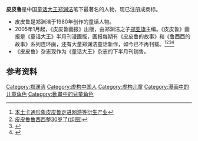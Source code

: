 '''皮皮鲁'''是中国[[童话大王|童话大王]][[郑渊洁|郑渊洁]]笔下最著名的人物，现已注册成商标。
*皮皮鲁是郑渊洁于1980年创作的童话人物。
*2005年1月起，《皮皮鲁画报》出版，由郑渊洁之子[[郑亚旗|郑亚旗]]主编。《皮皮鲁》画报是《童话大王》半月刊漫画版，画报每期有《皮皮鲁的故事》和《鲁西西的故事》系列连环画，还有大量郑渊洁童话新作，如今已不再刊载。<ref>[http://games.sina.com.cn/y/n/2011-02-15/1000474628.shtml 本土卡通形象皮皮鲁走进网游等衍生产业]</ref><ref>[http://news.163.com/11/0211/09/6SJR9POK00014AED.html 皮皮鲁鲁西西整30岁了(组图)]{{Dead link|date=2019年12月 |bot=InternetArchiveBot |fix-attempted=yes }}</ref><ref>{{Cite web |url=http://www.cnki.com.cn/Article/CJFDTotal-WJZZ201206006.htm |title=皮皮鲁和皮皮的异同——浅析中西方童话中顽童形象的差异 |access-date=2014-06-20 |archive-date=2016-03-04 |archive-url=https://web.archive.org/web/20160304091528/http://www.cnki.com.cn/Article/CJFDTotal-WJZZ201206006.htm |dead-url=no }}</ref><ref>{{Cite web |url=http://ent.sina.com.cn/v/m/2007-12-04/02401818718.shtml |title=郑渊洁将申请撤销皮皮鲁商标 该形象还会保留 |access-date=2014-06-20 |archive-date=2018-09-23 |archive-url=https://web.archive.org/web/20180923234117/http://ent.sina.com.cn/v/m/2007-12-04/02401818718.shtml |dead-url=no }}</ref>
*《皮皮鲁》杂志现作为《童话大王》杂志的下半月刊销售。
==参考资料==
<references/>
{{郑渊洁童话著名人物}}
{{DEFAULTSORT:Pi, Pilu}}
[[Category:郑渊洁|Category:郑渊洁]]
[[Category:虚构中国人|Category:虚构中国人]]
[[Category:虚构儿童|Category:虚构儿童]]
[[Category:漫画中的儿童角色|Category:漫画中的儿童角色]]
[[Category:動畫中的兒童角色|Category:動畫中的兒童角色]]